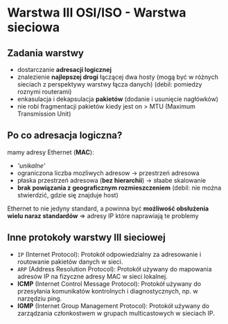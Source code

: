 # Warstwa III OSI/ISO - Warstwa sieciowa

## Zadania warstwy

- dostarczanie **adresacji logicznej**
- znalezienie **najlepszej drogi** łączącej dwa hosty (mogą być w różnych sieciach z perspektywy warstwy łącza danych) (debil: pomiedzy roznymi routerami)
- enkasulacja i dekapsulacja **pakietów** (dodanie i usunięcie nagłówków)
- nie robi fragmentacji pakietów kiedy jest on > MTU (Maximum Transmission Unit)

## Po co adresacja logiczna?

mamy adresy Ethernet (**MAC**):

- _'unikalne'_
- ograniczona liczba mozliwych adresow -> przestrzeń adresowa
- płaska przestrzeń adresowa (**bez hierarchii**) -> słaabe skalowanie
- **brak powiązania z geograficznym rozmieszczeniem** (debil: nie można stwierdzić, gdzie się znajduje host)

Ethernet to nie jedyny standard, a powinna być **możliwość obsłużenia wielu naraz standardów** => adresy IP które naprawiają te problemy

## Inne protokoły warstwy III sieciowej

- `IP` (Internet Protocol): Protokół odpowiedzialny za adresowanie i routowanie pakietów danych w sieci.
- `ARP` (Address Resolution Protocol): Protokół używany do mapowania adresów IP na fizyczne adresy MAC w sieci lokalnej.
- **ICMP** (Internet Control Message Protocol): Protokół używany do przesyłania komunikatów kontrolnych i diagnostycznych, np. w narzędziu ping.
- **IGMP** (Internet Group Management Protocol): Protokół używany do zarządzania członkostwem w grupach multicastowych w sieciach IP.
